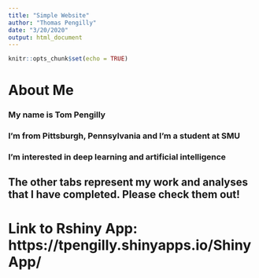 ```yaml
---
title: "Simple Website"
author: "Thomas Pengilly"
date: "3/20/2020"
output: html_document
---
```


```r
knitr::opts_chunk$set(echo = TRUE)
```

# About Me
### My name is Tom Pengilly
### I'm from Pittsburgh, Pennsylvania and I'm a student at SMU
### I'm interested in deep learning and artificial intelligence

## The other tabs represent my work and analyses that I have completed.  Please check them out!

# Link to Rshiny App: https://tpengilly.shinyapps.io/ShinyApp/

